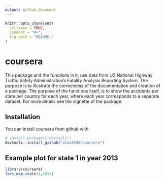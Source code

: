 ```yaml
---
output: github_document
---
```


<!-- README.md is generated from README.Rmd. Please edit that file -->

```r
knitr::opts_chunk$set(
  collapse = TRUE,
  comment = "#>",
  fig.path = "README-"
)
```

# coursera

This package and the functions in it, use data from US National Highway Traffic 
Safety Administration's Fatality Analysis Reporting System. The purpose is to 
illustrate the correctness of the documentation and creation of a package.
The purpose of the functions itself, is to show the accidents per state per 
country for each year, where each year corresponds to a separate dataset.
For more details see the vignette of the package.

## Installation

You can install coursera from github with:

```r
# install.packages("devtools")
devtools::install_github("alex2905/coursera")
```

## Example plot for state 1 in year 2013

```r
library(coursera)
fars_map_state(1,2013)
```
